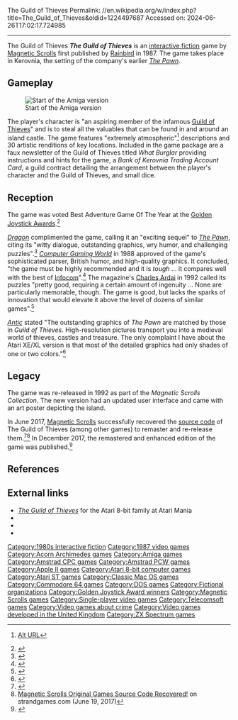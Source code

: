 The Guild of Thieves
Permalink: //en.wikipedia.org/w/index.php?title=The_Guild_of_Thieves&oldid=1224497687
Accessed on: 2024-06-26T17:02:17.724985



------
The Guild of Thieves
{{distinguish|Thieves' Guild}}
{{Infobox video game
|title = The Guild of Thieves
|image = The Guild of Thieves - cover art (ZX Spectrum).jpg
|caption = ZX Spectrum cover art
|developer = [[Magnetic Scrolls]]
|publisher = [[Rainbird Software]]
|designer = Rob Steggles
|engine = 
|released = 1987
|genre = [[Interactive fiction]]
|modes = [[Single-player]]
|platforms = [[Amiga]], [[Amstrad CPC]], [[Amstrad PCW]], [[Apple II]], [[Acorn Archimedes|Archimedes]], [[Atari ST]], [[Atari 8-bit]], [[Commodore 64]], [[MS-DOS]], [[Mac (computer)|Mac]], [[ZX Spectrum]]<ref>{{cite web | url=http://www.ifarchive.org/if-archive/magnetic-scrolls/info/msfact.txt | first=Stefan| last=Meier | title=Magnetic Scrolls Fact Sheet | accessdate=17 June 2015}}</ref>
}}
'''''The Guild of Thieves''''' is an [[interactive fiction]] game by [[Magnetic Scrolls]] first published by [[Rainbird (software company)|Rainbird]] in 1987. The game takes place in Kerovnia, the setting of the company's earlier ''[[The Pawn]]''.

== Gameplay ==
[[Image:Guild of thieves.jpg|thumb|left|Start of the Amiga version]]

The player's character is "an aspiring member of the infamous [[thieves' guild|Guild of Thieves]]" and is to steal all the valuables that can be found in and around an island castle. The game features "extremely atmospheric"<ref name="crash51">{{cite magazine | title=Adventure Trail | publisher=[[Newsfield Publications]] | journal=[[crash (magazine)|CRASH]] | date= April 1988 | issue=51 | pages=42–43 | url=https://archive.org/stream/Crash_No._51_1988-04_Newsfield_GB#page/n41/mode/2up }} [http://www.crashonline.org.uk/51/guild.htm Alt URL]</ref> descriptions and 30 artistic renditions of key locations. Included in the game package are a faux newsletter of the Guild of Thieves titled ''What Burglar'' providing instructions and hints for the game, a ''Bank of Kerovnia Trading Account Card'', a guild contract detailing the arrangement between the player's character and the Guild of Thieves, and small dice.

==Reception==
{{Video game reviews
| align=right
| rev1 = ''[[Crash (magazine)|Crash]]''
| rev1Score = 90%<ref name="crash51" />

}}
The game was voted Best Adventure Game Of The Year at the [[Golden Joystick Awards]].<ref>{{cite magazine|title=Golden Joystick Awards 1988|magazine=[[Computer and Video Games]]|date=May 1988|issue=79|page=39|url=https://archive.org/stream/Computer_Video_Games_Issue_079_1988-05_EMAP_Publishing_GB/Computer__Video_Games_Issue_079_1988-05_EMAP_Publishing_GB#page/n38/mode/1up|publisher=[[Future Publishing]]}}</ref>

''[[Dragon (magazine)|Dragon]]'' complimented the game, calling it an "exciting sequel" to ''[[The Pawn]]'', citing its "witty dialogue, outstanding graphics, wry humor, and challenging puzzles".<ref name="Dragon127">{{cite magazine|title=The Role of Computers|last1=Lesser |first1=Hartley|last2=Lesser |first2=Patricia |last3=Lesser |first3=Kirk| magazine=Dragon| issue=127|date=November 1987|pages=74–80}}</ref> ''[[Computer Gaming World]]'' in 1988 approved of the game's sophisticated parser, British humor, and high-quality graphics. It concluded, "the game must be highly recommended and it is ''tough'' ... it compares well with the best of [[Infocom]]".<ref name="roberts198802">{{cite magazine | title=Guild of Thieves | magazine=Computer Gaming World | url=http://www.cgwmuseum.org/galleries/index.php?year=1988&pub=2&id=44| date=February 1988 | access-date=2 November 2013 | last=Roberts |first=Alan | pages=38}}</ref> The magazine's [[Charles Ardai]] in 1992 called its puzzles "pretty good, requiring a certain amount of ingenuity ... None are particularly memorable, though. The game is good, but lacks the sparks of innovation that would elevate it above the level of dozens of similar games".<ref name="ardai199211">{{cite magazine | url=http://www.cgwmuseum.org/galleries/index.php?year=1992&pub=2&id=100 | title=Virgin Software's Magnetic Scrolls Collection | magazine=Computer Gaming World | date=November 1992 | access-date=4 July 2014 | last=Ardai | first=Charles | author-link=Charles Ardai | pages=64}}</ref>

''[[Antic (magazine)|Antic]]'' stated "The outstanding graphics of ''The Pawn'' are matched by those in ''Guild of Thieves''. High-resolution pictures transport you into a medieval world of thieves, castles and treasure. The only complaint I have about the Atari XE/XL version is that most of the detailed graphics had only shades of one or two colors."<ref name="manor198805">{{Cite magazine |last=Manor |first=John |date=May 1988 |url=http://www.atarimagazines.com/v7n1/productreviews.html |title=Product Reviews | magazine=Antic |volume=7 |issue=1}}</ref>

==Legacy==
The game was re-released in 1992 as part of the ''Magnetic Scrolls Collection''.{{r|ardai199211}} The new version had an updated user interface and came with an art poster depicting the island.

In June 2017, [[Magnetic Scrolls]] successfully recovered the [[source code]] of The Guild of Thieves (among other games) to remaster and re-release them.<ref>{{cite web|url=http://www.gamasutra.com/view/news/300763/Dev_rescues_80s_text_adventure_source_code_by_baking_tapes_in_an_oven.php |title=Dev rescues '80s text adventure source code by baking tapes in an oven |website=[[Gamasutra.com]] |first=Alex |last=Wawro |date=June 28, 2017}}</ref><ref>[https://strandgames.com/blog/magnetic-scrolls-games-source-code-recovered Magnetic Scrolls Original Games Source Code Recovered!] on strandgames.com (June 19, 2017)</ref> In December 2017, the remastered and enhanced edition of the game was published.<ref>{{Cite web|url=https://strandgames.com/blog/the-guild-of-thieves-by-magnetic-scrolls-restored|title=The Guild of Thieves by Magnetic Scrolls Restored|website=strandgames.com|access-date=2017-12-23}}</ref>

==References==
{{reflist}}

==External links==
*[http://www.atarimania.com/game-atari-400-800-xl-xe-guild-of-thieves-_s2335.html ''The Guild of Thieves''] for the Atari 8-bit family at Atari Mania
*{{atarimania|id=9497}}
*{{Lemon64 game|id=1116}}
*{{WoS game|id=0010823}}

{{Magnetic Scrolls adventure games}}

{{DEFAULTSORT:Guild of Thieves, The}}
[[Category:1980s interactive fiction]]
[[Category:1987 video games]]
[[Category:Acorn Archimedes games]]
[[Category:Amiga games]]
[[Category:Amstrad CPC games]]
[[Category:Amstrad PCW games]]
[[Category:Apple II games]]
[[Category:Atari 8-bit computer games]]
[[Category:Atari ST games]]
[[Category:Classic Mac OS games]]
[[Category:Commodore 64 games]]
[[Category:DOS games]]
[[Category:Fictional organizations]]
[[Category:Golden Joystick Award winners]]
[[Category:Magnetic Scrolls games]]
[[Category:Single-player video games]]
[[Category:Telecomsoft games]]
[[Category:Video games about crime]]
[[Category:Video games developed in the United Kingdom]]
[[Category:ZX Spectrum games]]
